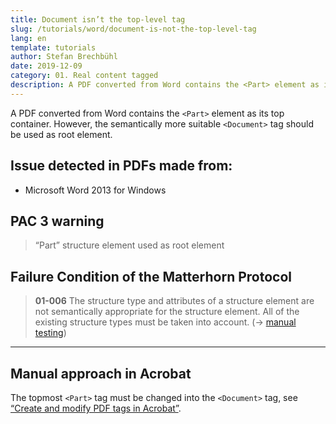 ```yaml
---
title: Document isn’t the top-level tag
slug: /tutorials/word/document-is-not-the-top-level-tag
lang: en
template: tutorials
author: Stefan Brechbühl
date: 2019-12-09
category: 01. Real content tagged
description: A PDF converted from Word contains the <Part> element as its top container. However, the semantically more suitable <Document> tag should be used as root element.
---
```


A PDF converted from Word contains the `<Part>` element as its top container. However, the semantically more suitable `<Document>` tag should be used as root element.

## Issue detected in PDFs made from:

- Microsoft Word 2013 for Windows

## PAC 3 warning

> “Part” structure element used as root element

## Failure Condition of the Matterhorn Protocol

> **01-006** The structure type and attributes of a structure element are not semantically appropriate for the structure element. All of the existing structure types must be taken into account. (→ [manual testing](/glossary/#manual-testing))

***

## Manual approach in Acrobat

The topmost `<Part>` tag must be changed into the `<Document>` tag, see [“Create and modify PDF tags in Acrobat”](/basics/acrobat/create-and-modify-pdf-tags-in-acrobat/).